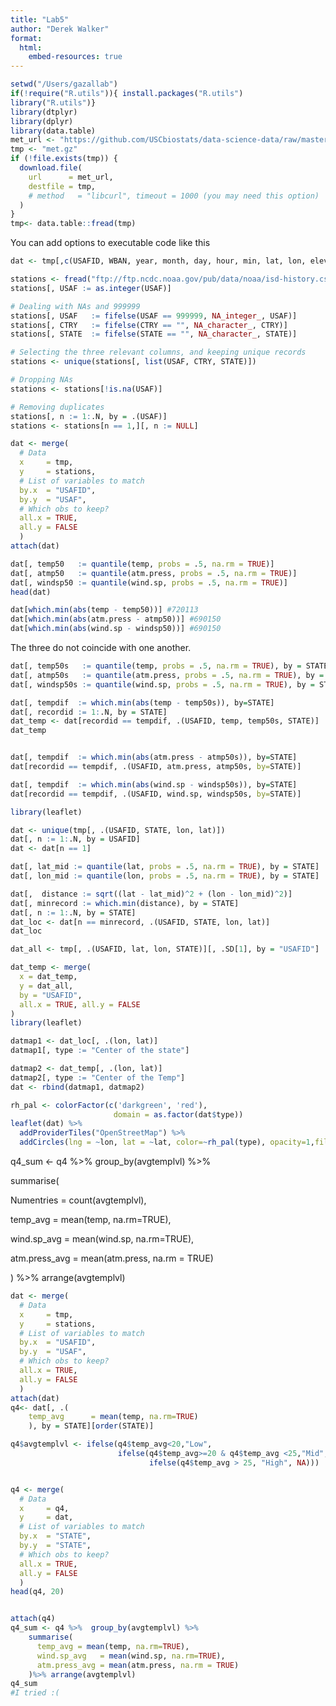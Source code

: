 ```yaml
---
title: "Lab5"
author: "Derek Walker"
format:
  html:
    embed-resources: true
---
```

```r
setwd("/Users/gazallab")
if(!require("R.utils")){ install.packages("R.utils")
library("R.utils")}
library(dtplyr)
library(dplyr)
library(data.table)
met_url <- "https://github.com/USCbiostats/data-science-data/raw/master/02_met/met_all.gz"
tmp <- "met.gz"
if (!file.exists(tmp)) {
  download.file(
    url      = met_url,
    destfile = tmp,
    # method   = "libcurl", timeout = 1000 (you may need this option)
  )
}
tmp<- data.table::fread(tmp)
```

You can add options to executable code like this

```r
dat <- tmp[,c(USAFID, WBAN, year, month, day, hour, min, lat, lon, elev, wind.sp, temp, atm.press)]

stations <- fread("ftp://ftp.ncdc.noaa.gov/pub/data/noaa/isd-history.csv")
stations[, USAF := as.integer(USAF)]

# Dealing with NAs and 999999
stations[, USAF   := fifelse(USAF == 999999, NA_integer_, USAF)]
stations[, CTRY   := fifelse(CTRY == "", NA_character_, CTRY)]
stations[, STATE  := fifelse(STATE == "", NA_character_, STATE)]

# Selecting the three relevant columns, and keeping unique records
stations <- unique(stations[, list(USAF, CTRY, STATE)])

# Dropping NAs
stations <- stations[!is.na(USAF)]

# Removing duplicates
stations[, n := 1:.N, by = .(USAF)]
stations <- stations[n == 1,][, n := NULL]

dat <- merge(
  # Data
  x     = tmp,      
  y     = stations, 
  # List of variables to match
  by.x  = "USAFID",
  by.y  = "USAF", 
  # Which obs to keep?
  all.x = TRUE,      
  all.y = FALSE
  )
attach(dat)
```

```r
dat[, temp50   := quantile(temp, probs = .5, na.rm = TRUE)]
dat[, atmp50   := quantile(atm.press, probs = .5, na.rm = TRUE)]
dat[, windsp50 := quantile(wind.sp, probs = .5, na.rm = TRUE)]
head(dat)

dat[which.min(abs(temp - temp50))] #720113
dat[which.min(abs(atm.press - atmp50))] #690150
dat[which.min(abs(wind.sp - windsp50))] #690150
```

The three do not coincide with one another.

```r
dat[, temp50s   := quantile(temp, probs = .5, na.rm = TRUE), by = STATE]
dat[, atmp50s   := quantile(atm.press, probs = .5, na.rm = TRUE), by = STATE]
dat[, windsp50s := quantile(wind.sp, probs = .5, na.rm = TRUE), by = STATE]

dat[, tempdif  := which.min(abs(temp - temp50s)), by=STATE]
dat[, recordid := 1:.N, by = STATE]
dat_temp <- dat[recordid == tempdif, .(USAFID, temp, temp50s, STATE)]
dat_temp


dat[, tempdif  := which.min(abs(atm.press - atmp50s)), by=STATE]
dat[recordid == tempdif, .(USAFID, atm.press, atmp50s, by=STATE)]

dat[, tempdif  := which.min(abs(wind.sp - windsp50s)), by=STATE]
dat[recordid == tempdif, .(USAFID, wind.sp, windsp50s, by=STATE)]
```

```r
library(leaflet)

dat <- unique(tmp[, .(USAFID, STATE, lon, lat)])
dat[, n := 1:.N, by = USAFID]
dat <- dat[n == 1]

dat[, lat_mid := quantile(lat, probs = .5, na.rm = TRUE), by = STATE]
dat[, lon_mid := quantile(lon, probs = .5, na.rm = TRUE), by = STATE]

dat[,  distance := sqrt((lat - lat_mid)^2 + (lon - lon_mid)^2)]
dat[, minrecord := which.min(distance), by = STATE]
dat[, n := 1:.N, by = STATE]
dat_loc <- dat[n == minrecord, .(USAFID, STATE, lon, lat)]
dat_loc

dat_all <- tmp[, .(USAFID, lat, lon, STATE)][, .SD[1], by = "USAFID"]

dat_temp <- merge(
  x = dat_temp,
  y = dat_all,
  by = "USAFID",
  all.x = TRUE, all.y = FALSE
)
library(leaflet)

datmap1 <- dat_loc[, .(lon, lat)]
datmap1[, type := "Center of the state"]

datmap2 <- dat_temp[, .(lon, lat)]
datmap2[, type := "Center of the Temp"]
dat <- rbind(datmap1, datmap2)

rh_pal <- colorFactor(c('darkgreen', 'red'),
                       domain = as.factor(dat$type))
leaflet(dat) %>%
  addProviderTiles("OpenStreetMap") %>%
  addCircles(lng = ~lon, lat = ~lat, color=~rh_pal(type), opacity=1,fillOpacity=1, radius=500)

```

q4_sum \<- q4 %\>% group_by(avgtemplvl) %\>%

summarise(

Numentries = count(avgtemplvl),

temp_avg = mean(temp, na.rm=TRUE),

wind.sp_avg = mean(wind.sp, na.rm=TRUE),

atm.press_avg = mean(atm.press, na.rm = TRUE)

) %\>% arrange(avgtemplvl)

```r
dat <- merge(
  # Data
  x     = tmp,      
  y     = stations, 
  # List of variables to match
  by.x  = "USAFID",
  by.y  = "USAF", 
  # Which obs to keep?
  all.x = TRUE,      
  all.y = FALSE
  )
attach(dat)
q4<- dat[, .(
    temp_avg      = mean(temp, na.rm=TRUE)
    ), by = STATE][order(STATE)]

q4$avgtemplvl <- ifelse(q4$temp_avg<20,"Low",
                        ifelse(q4$temp_avg>=20 & q4$temp_avg <25,"Mid",
                               ifelse(q4$temp_avg > 25, "High", NA)))


q4 <- merge(
  # Data
  x     = q4,      
  y     = dat, 
  # List of variables to match
  by.x  = "STATE",
  by.y  = "STATE", 
  # Which obs to keep?
  all.x = TRUE,      
  all.y = FALSE
  )
head(q4, 20)


attach(q4)
q4_sum <- q4 %>%  group_by(avgtemplvl) %>%
    summarise(
      temp_avg = mean(temp, na.rm=TRUE),
      wind.sp_avg   = mean(wind.sp, na.rm=TRUE),
      atm.press_avg = mean(atm.press, na.rm = TRUE)
    )%>% arrange(avgtemplvl)
q4_sum
#I tried :(
```